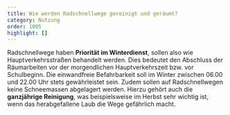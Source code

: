 ```yaml
---
title: Wie werden Radschnellwege gereinigt und geräumt?
category: Nutzung
order: 1005
highlight: []
---
```

Radschnellwege haben **Priorität im Winterdienst**, sollen also wie Hauptverkehrsstraßen behandelt werden. Dies bedeutet den Abschluss der Räumarbeiten vor der morgendlichen Hauptverkehrszeit bzw. vor Schulbeginn. Die einwandfreie Befahrbarkeit soll im Winter zwischen 06.00 und 22.00 Uhr stets gewährleistet sein. Zudem sollen auf Radschnellwegen keine Schneemassen abgelagert werden. Hierzu gehört auch die **ganzjährige Reinigung**, was beispielsweise im Herbst sehr wichtig ist, wenn das herabgefallene Laub die Wege gefährlich macht.
